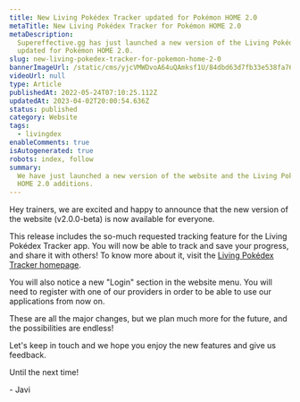 ```yaml
---
title: New Living Pokédex Tracker updated for Pokémon HOME 2.0
metaTitle: New Living Pokédex Tracker for Pokémon HOME 2.0
metaDescription:
  Supereffective.gg has just launched a new version of the Living Pokédex Tracker with catch tracking support, and
  updated for Pokémon HOME 2.0.
slug: new-living-pokedex-tracker-for-pokemon-home-2-0
bannerImageUrl: /static/cms/yjcVMWDvoA64uQAmksf1U/84dbd63d7fb33e538fa76e86f15800d3/0003-site-update-v2.png
videoUrl: null
type: Article
publishedAt: 2022-05-24T07:10:25.112Z
updatedAt: 2023-04-02T20:00:54.636Z
status: published
category: Website
tags:
  - livingdex
enableComments: true
isAutogenerated: true
robots: index, follow
summary:
  We have just launched a new version of the website and the Living Pokédex Tracker, updated with the latest Pokémon
  HOME 2.0 additions.
---
```


Hey trainers, we are excited and happy to announce that the new version of the website (v2.0.0-beta) is now available
for everyone.

This release includes the so-much requested tracking feature for the Living Pokédex Tracker app. You will now be able to
track and save your progress, and share it with others! To know more about it, visit the
[Living Pokédex Tracker homepage](/apps/livingdex).

You will also notice a new "Login" section in the website menu. You will need to register with one of our providers in
order to be able to use our applications from now on.

These are all the major changes, but we plan much more for the future, and the possibilities are endless!

Let's keep in touch and we hope you enjoy the new features and give us feedback.

Until the next time!

\- Javi
